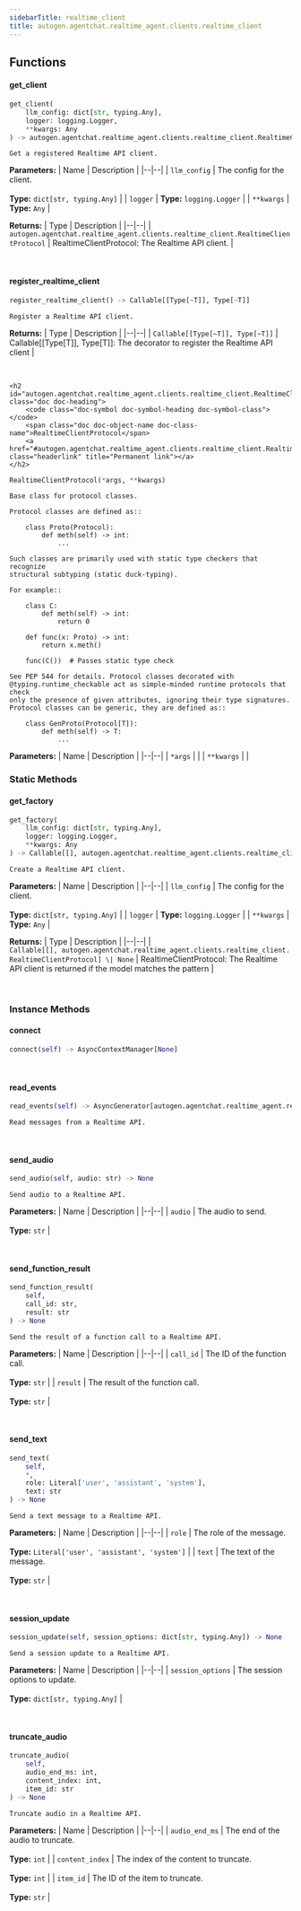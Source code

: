 ```yaml
---
sidebarTitle: realtime_client
title: autogen.agentchat.realtime_agent.clients.realtime_client
---
```


## Functions

<code class="doc-symbol doc-symbol-heading doc-symbol-function"></code>
#### get_client
<a href="#autogen.agentchat.realtime_agent.clients.realtime_client..get_client" class="headerlink" title="Permanent link"></a>

```python
get_client(
    llm_config: dict[str, typing.Any],
    logger: logging.Logger,
    **kwargs: Any
) -> autogen.agentchat.realtime_agent.clients.realtime_client.RealtimeClientProtocol
```

    Get a registered Realtime API client.

<b>Parameters:</b>
| Name | Description |
|--|--|
| `llm_config` | The config for the client.<br/><br/>**Type:** `dict[str, typing.Any]` |
| `logger` | **Type:** `logging.Logger` |
| `**kwargs` | **Type:** `Any` |

<b>Returns:</b>
| Type | Description |
|--|--|
| `autogen.agentchat.realtime_agent.clients.realtime_client.RealtimeClientProtocol` | RealtimeClientProtocol: The Realtime API client. |

<br />

<code class="doc-symbol doc-symbol-heading doc-symbol-function"></code>
#### register_realtime_client
<a href="#autogen.agentchat.realtime_agent.clients.realtime_client..register_realtime_client" class="headerlink" title="Permanent link"></a>

```python
register_realtime_client() -> Callable[[Type[~T]], Type[~T]]
```

    Register a Realtime API client.

<b>Returns:</b>
| Type | Description |
|--|--|
| `Callable[[Type[~T]], Type[~T]]` | Callable[[Type[T]], Type[T]]: The decorator to register the Realtime API client |

<br />

    <h2 id="autogen.agentchat.realtime_agent.clients.realtime_client.RealtimeClientProtocol" class="doc doc-heading">
        <code class="doc-symbol doc-symbol-heading doc-symbol-class"></code>
        <span class="doc doc-object-name doc-class-name">RealtimeClientProtocol</span>
        <a href="#autogen.agentchat.realtime_agent.clients.realtime_client.RealtimeClientProtocol" class="headerlink" title="Permanent link"></a>
    </h2>

```python
RealtimeClientProtocol(*args, **kwargs)
```

    Base class for protocol classes.
    
    Protocol classes are defined as::
    
        class Proto(Protocol):
            def meth(self) -> int:
                ...
    
    Such classes are primarily used with static type checkers that recognize
    structural subtyping (static duck-typing).
    
    For example::
    
        class C:
            def meth(self) -> int:
                return 0
    
        def func(x: Proto) -> int:
            return x.meth()
    
        func(C())  # Passes static type check
    
    See PEP 544 for details. Protocol classes decorated with
    @typing.runtime_checkable act as simple-minded runtime protocols that check
    only the presence of given attributes, ignoring their type signatures.
    Protocol classes can be generic, they are defined as::
    
        class GenProto(Protocol[T]):
            def meth(self) -> T:
                ...

<b>Parameters:</b>
| Name | Description |
|--|--|
| `*args` |  |
| `**kwargs` |  |

### Static Methods

<code class="doc-symbol doc-symbol-heading doc-symbol-method"></code>
#### get_factory
<a href="#autogen.agentchat.realtime_agent.clients.realtime_client.RealtimeClientProtocol.get_factory" class="headerlink" title="Permanent link"></a>

```python
get_factory(
    llm_config: dict[str, typing.Any],
    logger: logging.Logger,
    **kwargs: Any
) -> Callable[[], autogen.agentchat.realtime_agent.clients.realtime_client.RealtimeClientProtocol] | None
```

    Create a Realtime API client.

<b>Parameters:</b>
| Name | Description |
|--|--|
| `llm_config` | The config for the client.<br/><br/>**Type:** `dict[str, typing.Any]` |
| `logger` | **Type:** `logging.Logger` |
| `**kwargs` | **Type:** `Any` |

<b>Returns:</b>
| Type | Description |
|--|--|
| `Callable[[], autogen.agentchat.realtime_agent.clients.realtime_client.RealtimeClientProtocol] \| None` | RealtimeClientProtocol: The Realtime API client is returned if the model matches the pattern |

<br />

### Instance Methods

<code class="doc-symbol doc-symbol-heading doc-symbol-method"></code>
#### connect
<a href="#autogen.agentchat.realtime_agent.clients.realtime_client.RealtimeClientProtocol.connect" class="headerlink" title="Permanent link"></a>

```python
connect(self) -> AsyncContextManager[None]
```

    

<br />

<code class="doc-symbol doc-symbol-heading doc-symbol-method"></code>
#### read_events
<a href="#autogen.agentchat.realtime_agent.clients.realtime_client.RealtimeClientProtocol.read_events" class="headerlink" title="Permanent link"></a>

```python
read_events(self) -> AsyncGenerator[autogen.agentchat.realtime_agent.realtime_events.RealtimeEvent, None]
```

    Read messages from a Realtime API.

<br />

<code class="doc-symbol doc-symbol-heading doc-symbol-method"></code>
#### send_audio
<a href="#autogen.agentchat.realtime_agent.clients.realtime_client.RealtimeClientProtocol.send_audio" class="headerlink" title="Permanent link"></a>

```python
send_audio(self, audio: str) -> None
```

    Send audio to a Realtime API.

<b>Parameters:</b>
| Name | Description |
|--|--|
| `audio` | The audio to send.<br/><br/>**Type:** `str` |

<br />

<code class="doc-symbol doc-symbol-heading doc-symbol-method"></code>
#### send_function_result
<a href="#autogen.agentchat.realtime_agent.clients.realtime_client.RealtimeClientProtocol.send_function_result" class="headerlink" title="Permanent link"></a>

```python
send_function_result(
    self,
    call_id: str,
    result: str
) -> None
```

    Send the result of a function call to a Realtime API.

<b>Parameters:</b>
| Name | Description |
|--|--|
| `call_id` | The ID of the function call.<br/><br/>**Type:** `str` |
| `result` | The result of the function call.<br/><br/>**Type:** `str` |

<br />

<code class="doc-symbol doc-symbol-heading doc-symbol-method"></code>
#### send_text
<a href="#autogen.agentchat.realtime_agent.clients.realtime_client.RealtimeClientProtocol.send_text" class="headerlink" title="Permanent link"></a>

```python
send_text(
    self,
    *,
    role: Literal['user', 'assistant', 'system'],
    text: str
) -> None
```

    Send a text message to a Realtime API.

<b>Parameters:</b>
| Name | Description |
|--|--|
| `role` | The role of the message.<br/><br/>**Type:** `Literal['user', 'assistant', 'system']` |
| `text` | The text of the message.<br/><br/>**Type:** `str` |

<br />

<code class="doc-symbol doc-symbol-heading doc-symbol-method"></code>
#### session_update
<a href="#autogen.agentchat.realtime_agent.clients.realtime_client.RealtimeClientProtocol.session_update" class="headerlink" title="Permanent link"></a>

```python
session_update(self, session_options: dict[str, typing.Any]) -> None
```

    Send a session update to a Realtime API.

<b>Parameters:</b>
| Name | Description |
|--|--|
| `session_options` | The session options to update.<br/><br/>**Type:** `dict[str, typing.Any]` |

<br />

<code class="doc-symbol doc-symbol-heading doc-symbol-method"></code>
#### truncate_audio
<a href="#autogen.agentchat.realtime_agent.clients.realtime_client.RealtimeClientProtocol.truncate_audio" class="headerlink" title="Permanent link"></a>

```python
truncate_audio(
    self,
    audio_end_ms: int,
    content_index: int,
    item_id: str
) -> None
```

    Truncate audio in a Realtime API.

<b>Parameters:</b>
| Name | Description |
|--|--|
| `audio_end_ms` | The end of the audio to truncate.<br/><br/>**Type:** `int` |
| `content_index` | The index of the content to truncate.<br/><br/>**Type:** `int` |
| `item_id` | The ID of the item to truncate.<br/><br/>**Type:** `str` |

<br />